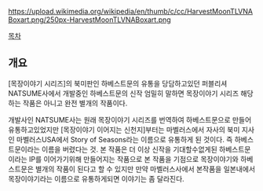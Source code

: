 https://upload.wikimedia.org/wikipedia/en/thumb/c/cc/HarvestMoonTLVNABoxart.png/250px-HarvestMoonTLVNABoxart.png

[[목차]]

== 개요 ==
[목장이야기 시리즈]의 북미판인 하베스트문의 유통을 당담하고있던 퍼블리셔 NATSUME사에서 개발중인 하베스트문의 신작
엄밀히 말하면 목장이야기 시리즈 해당하는 작품은 아니고 완전 별개의 작품이다.

개발사인 NATSUME사는 원래 목장이야기 시리즈를 번역하여 하베스트문으로 만들어 유통하고있었지만 [목장이야기 이어지는 신천지]부터는 마벨러스에서 자사의 북미 지사인 마벨러스USA에서 Story of Seasons라는 이름으로 유통하게 된 것이다. 즉 하베스트문이라는 이름을 버렸다는 것. 본 작품은 더 이상 신작을 기대할수없게된 하베스트문이라는 IP를 이어가기위해 만들어지는 작품으로
본 작품을 기점으로 목장이야기와 하베스트문은 별개의 작품이 된다고 할 수 있지만 만약 마벨러스사에서 본작품을 일본내에서 목장이야기라는 이름으로 유통하게되면 이야기는 좀 달라진다.
